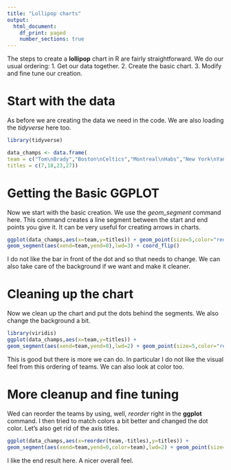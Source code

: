 ---
title: "Lollipop charts"
output:
  html_document:
    df_print: paged
    number_sections: true
---

The steps to create a **lollipop** chart in R are fairly straightforward.
We do our usual ordering:
1. Get our data together.
2. Create the basic chart.
3. Modify and fine tune our creation.

# Start with the data

As before we are creating the data we need in the code. 
We are also loading the *tidyverse* here too. 

```{r Creating the data,include=FALSE}
library(tidyverse)

data_champs <- data.frame(
team = c("Tom\nBrady","Boston\nCeltics","Montreal\nHabs","New York\nYankees"),
titles = c(7,18,23,27))
```

# Getting the Basic GGPLOT

Now we start with the basic creation. We use the *geom_segment* command here.
This command creates a line segment between the start and end points you give it. 
It can be very useful for creating arrows in charts. 

```{r Lollipop chart}
ggplot(data_champs,aes(x=team,y=titles)) + geom_point(size=5,color="red") + 
geom_segment(aes(xend=team,yend=0),lwd=3) + coord_flip()
```


I do not like the bar in front of the dot and so that needs to change. 
We can also take care of the background if we want and make it cleaner.


# Cleaning up the chart

Now we clean up the chart and put the dots behind the segments. 
We also change the background a bit. 

```{r Lollipop chart better}
library(viridis)
ggplot(data_champs,aes(x=team,y=titles)) +  
geom_segment(aes(xend=team,yend=0),lwd=2) + geom_point(size=5,color="red") + coord_flip() + theme_bw() + labs(x="Team",y="Titles") + scale_y_continuous(expand=c(0,0))
```

This is good but there is more we can do. 
In particular I do not like the visual feel from this ordering of teams.
We can also look at color too. 

# More cleanup and fine tuning

Wed can reorder the teams by using, well, *reorder* right in the **ggplot** command. 
I then tried to match colors a bit better and changed the dot color.
Let's also get rid of the axis titles. 

```{r reordered plot}
ggplot(data_champs,aes(x=reorder(team,-titles),y=titles)) +  
geom_segment(aes(xend=team,yend=0,color=team),lwd=2) + geom_point(size=5,color="gold2") + coord_flip() + theme_minimal() + scale_y_continuous(expand=c(0,0)) + scale_color_manual(values=c("Tom\nBrady"="darkblue", "Boston\nCeltics"="green4","Montreal\nHabs"="royalblue2","New York\nYankees"="black")) + theme(legend.position="none",axis.title=element_blank())


```


I like the end result here.
A nicer overall feel.